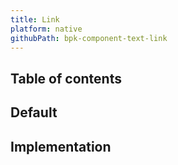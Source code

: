 ```yaml
---
title: Link
platform: native
githubPath: bpk-component-text-link
---
```





## Table of contents

## Default

<NativeComponentScreenshots
  iOS={iosLinkDefault}
  iOSAltText="iOS default text link"
  android={androidLinkDefault}
  androidAltText="Android default text link" />

## Implementation

<Readme />
